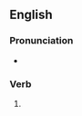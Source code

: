 ==English==

===Pronunciation===
* {{rhymes|aɪlɪŋ|lang=en}}

===Verb===
{{head|en|present participle}}

# {{present participle of|rile|lang=en|nocat=1}}